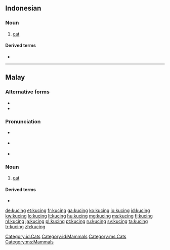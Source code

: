 ==Indonesian==
{{wikipedia|lang=id}}

===Noun===
{{head|id|noun}}

# [[cat]] {{gloss|domestic species}}

====Derived terms====
* {{l|id|kucing liar}}

[[Category:id:Cats]]
[[Category:id:Mammals]]

----

==Malay==
{{wikipedia|lang=ms}}

===Alternative forms===
* {{l|ms|kuching}}
* {{l|ms|Kuching}}

===Pronunciation===
* {{a|Johor-Selangor}} {{IPA|/kut͡ʃeŋ/|lang=ms}}
* {{a|Riau-Lingga}} {{IPA|/kut͡ʃɪŋ/|lang=ms}}
* {{rhymes|ut͡ʃeŋ|t͡ʃeŋ|eŋ|lang=ms}}

===Noun===
{{head|ms|noun}}

# [[cat]] {{gloss|domestic species}}

====Derived terms====
* {{l|ms|kucing liar}}

[[Category:ms:Cats]]
[[Category:ms:Mammals]]

[[de:kucing]]
[[et:kucing]]
[[fr:kucing]]
[[ga:kucing]]
[[ko:kucing]]
[[io:kucing]]
[[id:kucing]]
[[kw:kucing]]
[[lo:kucing]]
[[lt:kucing]]
[[hu:kucing]]
[[mg:kucing]]
[[ms:kucing]]
[[fj:kucing]]
[[nl:kucing]]
[[ja:kucing]]
[[pl:kucing]]
[[pt:kucing]]
[[ru:kucing]]
[[sv:kucing]]
[[ta:kucing]]
[[tr:kucing]]
[[zh:kucing]]